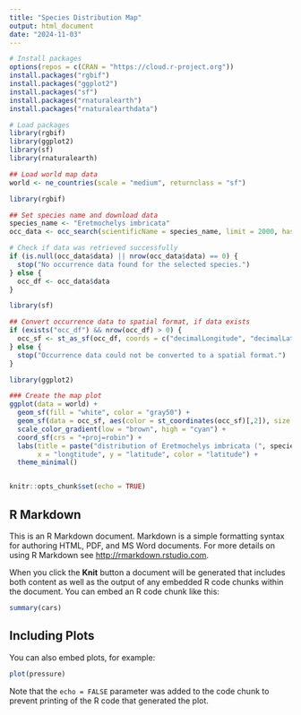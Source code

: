 ```yaml
---
title: "Species Distribution Map"
output: html_document
date: "2024-11-03"
---
```

```r
# Install packages
options(repos = c(CRAN = "https://cloud.r-project.org"))
install.packages("rgbif")
install.packages("ggplot2")
install.packages("sf")
install.packages("rnaturalearth")
install.packages("rnaturalearthdata")

# Load packages
library(rgbif)
library(ggplot2)
library(sf)
library(rnaturalearth)

## Load world map data
world <- ne_countries(scale = "medium", returnclass = "sf")

library(rgbif)

## Set species name and download data
species_name <- "Eretmochelys imbricata"
occ_data <- occ_search(scientificName = species_name, limit = 2000, hasCoordinate = TRUE)

# Check if data was retrieved successfully
if (is.null(occ_data$data) || nrow(occ_data$data) == 0) {
  stop("No occurrence data found for the selected species.")
} else {
  occ_df <- occ_data$data
}

library(sf)

## Convert occurrence data to spatial format, if data exists
if (exists("occ_df") && nrow(occ_df) > 0) {
  occ_sf <- st_as_sf(occ_df, coords = c("decimalLongitude", "decimalLatitude"), crs = 4326)
} else {
  stop("Occurrence data could not be converted to a spatial format.")
}

library(ggplot2)

### Create the map plot
ggplot(data = world) +
  geom_sf(fill = "white", color = "gray50") +
  geom_sf(data = occ_sf, aes(color = st_coordinates(occ_sf)[,2]), size = 0.5, alpha = 0.7) +
  scale_color_gradient(low = "brown", high = "cyan") + 
  coord_sf(crs = "+proj=robin") + 
  labs(title = paste("distribution of Eretmochelys imbricata (", species_name, ") ", sep = ""),
       x = "longtitude", y = "latitude", color = "latitude") +
  theme_minimal()



```

```r
knitr::opts_chunk$set(echo = TRUE)
```

## R Markdown

This is an R Markdown document. Markdown is a simple formatting syntax for authoring HTML, PDF, and MS Word documents. For more details on using R Markdown see <http://rmarkdown.rstudio.com>.

When you click the **Knit** button a document will be generated that includes both content as well as the output of any embedded R code chunks within the document. You can embed an R code chunk like this:

```r
summary(cars)
```

## Including Plots

You can also embed plots, for example:

```r
plot(pressure)
```

Note that the `echo = FALSE` parameter was added to the code chunk to prevent printing of the R code that generated the plot.
